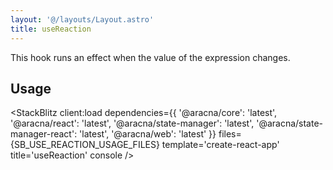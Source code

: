 ```yaml
---
layout: '@/layouts/Layout.astro'
title: useReaction
---
```



This hook runs an effect when the value of the expression changes.

## Usage

<StackBlitz
  client:load
  dependencies={{
    '@aracna/core': 'latest',
    '@aracna/react': 'latest',
    '@aracna/state-manager': 'latest',
    '@aracna/state-manager-react': 'latest',
    '@aracna/web': 'latest'
  }}
  files={SB_USE_REACTION_USAGE_FILES}
  template='create-react-app'
  title='useReaction'
  console
/>
